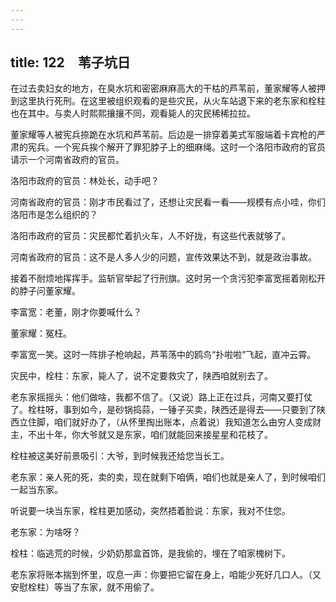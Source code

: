 ```yaml
---
---
---
```

title: 122　苇子坑日
---




在过去卖妇女的地方，在臭水坑和密密麻麻高大的干枯的芦苇前，董家耀等人被押到这里执行死刑。在这里被组织观看的是些灾民，从火车站退下来的老东家和栓柱也在其中。与卖人时熙熙攘攘不同，观看毙人的灾民稀稀拉拉。

董家耀等人被宪兵捺跪在水坑和芦苇前。后边是一排穿着美式军服端着卡宾枪的严肃的宪兵。一个宪兵挨个解开了罪犯脖子上的细麻绳。这时一个洛阳市政府的官员请示一个河南省政府的官员。

洛阳市政府的官员：林处长，动手吧？

河南省政府的官员：刚才市民看过了，还想让灾民看一看——规模有点小哇，你们洛阳市是怎么组织的？

洛阳市政府的官员：灾民都忙着扒火车，人不好拢，有这些代表就够了。

河南省政府的官员：这不是人多人少的问题，宣传效果达不到，就是政治事故。

接着不耐烦地挥挥手。监斩官举起了行刑旗。这时另一个贪污犯李富宽摇着刚松开的脖子问董家耀。

李富宽：老董，刚才你要喊什么？

董家耀：冤枉。

李富宽一笑。这时一阵排子枪响起，芦苇荡中的鸥鸟“扑啦啦”飞起，直冲云霄。

灾民中，栓柱：东家，毙人了，说不定要救灾了，陕西咱就别去了。

老东家摇摇头：他们做啥，我都不信了。（又说）路上正在过兵，河南又要打仗了。栓柱呀，事到如今，是砂锅捣蒜，一锤子买卖，陕西还是得去——只要到了陕西立住脚，咱们就好办了，（从怀里掏出账本，点着说）我知道怎么由穷人变成财主，不出十年，你大爷就又是东家，咱们就能回来接星星和花枝了。

栓柱被这美好前景吸引：大爷，到时候我还给您当长工。

老东家：亲人死的死，卖的卖，现在就剩下咱俩，咱们也就是亲人了，到时候咱们一起当东家。

听说要一块当东家，栓柱更加感动，突然捂着脸说：东家，我对不住您。

老东家：为啥呀？

栓柱：临逃荒的时候，少奶奶那盒首饰，是我偷的，埋在了咱家槐树下。

老东家将账本揣到怀里，叹息一声：你要把它留在身上，咱能少死好几口人。（又安慰栓柱）等当了东家，就不用偷了。